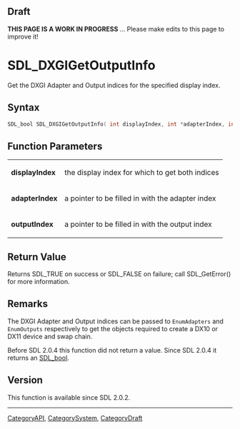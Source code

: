 
== Draft ==

'''THIS PAGE IS A WORK IN PROGRESS''' ... Please make edits to this page to improve it!


<!-- #*^*^*^*^*See https://wiki.libsdl.org/SGFunctions for details on editing this page*^*^*^*^* -->
= SDL_DXGIGetOutputInfo =

Get the DXGI Adapter and Output indices for the specified display index.

== Syntax ==

<syntaxhighlight lang='c'>
SDL_bool SDL_DXGIGetOutputInfo( int displayIndex, int *adapterIndex, int *outputIndex );
</syntaxhighlight>

== Function Parameters ==

{|
|'''displayIndex'''
|the display index for which to get both indices
|-
|'''adapterIndex'''
|a pointer to be filled in with the adapter index
|-
|'''outputIndex'''
|a pointer to be filled in with the output index
|}

== Return Value ==

Returns SDL_TRUE on success or SDL_FALSE on failure; call SDL_GetError()
for more information.



== Remarks ==

The DXGI Adapter and Output indices can be passed to
<code>EnumAdapters</code> and <code>EnumOutputs</code> respectively to get
the objects required to create a DX10 or DX11 device and swap chain.

Before SDL 2.0.4 this function did not return a value. Since SDL 2.0.4 it
returns an [[SDL_bool]].

== Version ==

This function is available since SDL 2.0.2.


----
[[CategoryAPI]], [[CategorySystem]], [[CategoryDraft]]
<!-- #See the Style Guide for instructions on editing the footer. -->


